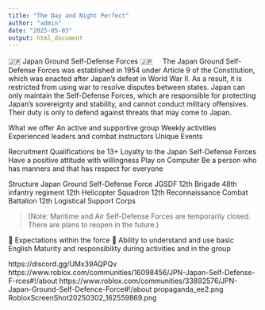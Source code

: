 ```yaml
---
title: "The Day and Night Perfect"
author: "admin"
date: "2025-05-03"
output: html_document
---
```


🇯🇵 Japan Ground Self-Defense Forces 🇯🇵
ㅤ
The Japan Ground Self-Defense Forces was established in 1954 under Article 9 of the Constitution, which was enacted after Japan's defeat in World War II. As a result, it is restricted from using war to resolve disputes between states. Japan can only maintain the Self-Defense Forces, which are responsible for protecting Japan's sovereignty and stability, and cannot conduct military offensives. Their duty is only to defend against threats that may come to Japan.

What we offer
An active and supportive group
Weekly activities
Experienced leaders and combat instructors
Unique Events

Recruitment Qualifications
be 13+
Loyalty to the Japan Self-Defense Forces
Have a positive attitude with willingness
Play on Computer
Be a person who has manners and that has respect for everyone

Structure
Japan Ground Self-Defense Force JGSDF
12th Brigade
48th infantry regiment
12th Helicopter Squadron
12th Reconnaissance Combat Battalion
12th Logistical Support Corps


>
(Note: Maritime and Air Self-Defense Forces are temporarily closed. There are plans to reopen in the future.)

📄 Expectations within the force 📄
Ability to understand and use basic English
Maturity and responsibility during activities and in the group

https://discord.gg/UMx39AQPQv
https://www.roblox.com/communities/16098456/JPN-Japan-Self-Defense-F-rces#!/about
https://www.roblox.com/communities/33892576/JPN-Japan-Ground-Self-Defence-Force#!/about
propaganda_ee2.png
RobloxScreenShot20250302_162559869.png